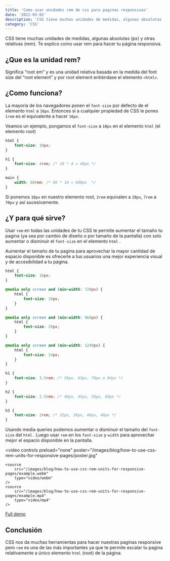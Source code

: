 ```yaml
---
title: 'Como usar unidades rem de css para paginas responsivas'
date: '2021-03-02'
description: 'CSS tiene muchas unidades de medidas, algunas absolutas (px) y otras relativas (rem). Te explico como usar rem para hacer tu página responsiva'
category: 'CSS'
---
```


CSS tiene muchas unidades de medidas, algunas absolutas (px) y otras relativas (rem). Te explico como usar rem para hacer tu página responsiva.

## ¿Que es la unidad rem?

Significa “root em” y es una unidad relativa basada en la medida del font size del “root element” y por root element entiéndase el elemento `<html>`.

## ¿Como funciona?

La mayoría de los navegadores ponen el `font-size` por defecto de el elemento `html` a `16px`. Entonces sí a cualquier propiedad de CSS le pones `1rem` es el equivalente a hacer `16px`.

Veamos un ejemplo, pongamos el `font-size` a `10px` en el elemento `html` (el elemento root)

```css
html {
    font-size: 10px;
}

h1 {
    font-size: 4rem; /* 10 * 4 = 40px */
}

main {
    width: 60rem; /* 60 * 10 = 600px  */
}
```

Si ponemos `10px` en nuestro elemento root, `2rem` equivalen a `20px`, `7rem` a `70px` y así sucesivamente.

## ¿Y para qué sirve?

Usar `rem` en todas las unidades de tu CSS te permite aumentar el tamaño tu pagina (ya sea por cambio de diseño o por tamaño de la pantalla) con solo aumentar o disminuir el `font-size` en el elemento `html` .

Aumentar el tamaño de tu pagina para aprovechar la mayor cantidad de espacio disponible es ofrecerle a tus usuarios una mejor experiencia visual y de accesibilidad a tu página.

```css
html {
    font-size: 16px;
}

@media only screen and (min-width: 720px) {
    html {
        font-size: 18px;
    }
}

@media only screen and (min-width: 960px) {
    html {
        font-size: 20px;
    }
}

@media only screen and (min-width: 1240px) {
    html {
        font-size: 24px;
    }
}

h1 {
    font-size: 3.5rem; /* 56px, 63px, 70px o 84px */
}

h2 {
    font-size: 2.5rem; /* 40px, 45px, 50px, 60px */
}

h3 {
    font-size: 2rem; /* 32px, 36px, 40px, 48px */
}
```

Usando media queries podemos aumentar o disminuir el tamaño del `font-size` del `html.` Luego usar `rem` en los `font-size` y `width` para aprovechar mejor el espacio disponible en la pantalla.

<video
    controls
    preload="none"
    poster="/images/blog/how-to-use-css-rem-units-for-responsive-pages/poster.jpg"
>
    <source
        src="/images/blog/how-to-use-css-rem-units-for-responsive-pages/example.webm"
        type="video/webm"
    />
    <source
        src="/images/blog/how-to-use-css-rem-units-for-responsive-pages/example.mp4"
        type="video/mp4"
    />
</video>

[Full demo](https://codepen.io/fmontes/pen/LYbQQpv)

## Conclusión

CSS nos da muchas herramientas para hacer nuestras paginas responsive pero `rem` es una de las más importantes ya que te permite escalar tu pagina relativamente a único elemento `html` (root) de la página.
